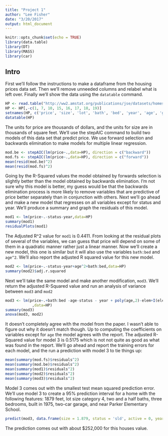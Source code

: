 ```yaml
---
title: "Project 1"
author: "Lee Fisher"
date: "3/20/2017"
output: html_document
---
```


```r
knitr::opts_chunk$set(echo = TRUE)
library(data.table)
library(DT)
library(MASS)
library(car)
```

## Intro

First we'll follow the instructions to make a dataframe from the housing prices data set. Then we'll remove unneeded columns and relabel what is left over. Finally we'll show the data using the `datatable` command.

```r
HP <- read.table("http://ww2.amstat.org/publications/jse/datasets/homes76.dat.txt", header = TRUE)
HP <- HP[,-c(1, 7, 10, 15, 16, 17, 18, 19)]
setnames(HP, c('price', 'size', 'lot', 'bath', 'bed', 'year', 'age', 'garage', 'status', 'active', 'elem'))
datatable(HP)
```

The units for price are thousands of dollars, and the units for size are in thousands of square feet.
We'll use the stepAIC command to build two models of this data set that predict price. We use forward selection and backwards elimination to make models for multiple linear regression.

```r
mod.be <- stepAIC(lm(price~.,data=HP), direction = c("backward"))
mod.fs <- stepAIC(lm(price~.,data=HP), direction = c("forward"))
mean(resid(mod.be)^2)
mean(resid(mod.fs)^2)
```

Going by the R-Squared values the model obtained by forwards selection is slightly better than the model obtained by backwards elimination. I'm not sure why this model is better, my guess would be that the backwards elimination process is more likely to remove variables that are predictive of price better separately than in conjunction with others. Next we'll go ahead and make a new model that regresses on all variables except for status and year. We'll produce a summary and graph the residuals of this model.

```r
mod1 <- lm(price~.-status-year,data=HP)
summary(mod1)
residualPlots(mod1)
```

The Adjusted R^2 value for `mod1` is 0.4411. From looking at the residual plots of several of the variables, we can guess that price will depend on some of them in a quadratic manner rather just a linear manner. Now we'll create a new model, this one is similar but it will also use the variables `bath:bed` and `age^2`. We'll also report the adjusted R squared value for this new model.

```r
mod2 <- lm(price~.-status-year+age^2+bath:bed,data=HP)
summary(mod2)$adj.r.squared
```

Next we'll take the same model and make another modification, `mod3`. We'll return the adjusted R-Squared value and run an analysis of variance between `mod3` and `mod2`

```r
mod3 <- lm(price~.+bath:bed -age-status - year + poly(age,2)-elem+I(elem == 'edison')+I(elem == 'harris')
            ,data=HP)
summary(mod3)
anova(mod3, mod2)
```

It doesn't completely agree with the model from the paper. I wasn't able to figure out why it doesn't match though. Up to computing the coefficients on variables except for `age` the model agrees with the report. The adjusted R-Squared value for model 3 is 0.5175 which is not not quite as good as what was found in the report. We'll go ahead and report the training errors for each model, and the run a prediction with model 3 to tie things up: 




```r
mean(summary(mod.fs)$residuals^2)
mean(summary(mod.be)$residuals^2)
mean(summary(mod1)$residuals^2)
mean(summary(mod2)$residuals^2)
mean(summary(mod3)$residuals^2)
```
Model 3 comes out with the smallest test mean squared prediction error. We'll use model 3 to create a 95% prediction interval for a home with the following features: 1879 feet, lot size category 4, two and a half baths, three bedrooms, built in 1975, two-car garage, and near Parker Elementary School.


```r
predict(mod3, data.frame(size = 1.879, status = 'sld', active = 0, year = 1975, lot = 4, bath = 2.5, bed = 3,age = 0.5, garage = 2, elem =  'parker'), level = 0.95)
```

The prediction comes out with about \$252,000 for this houses value.

















